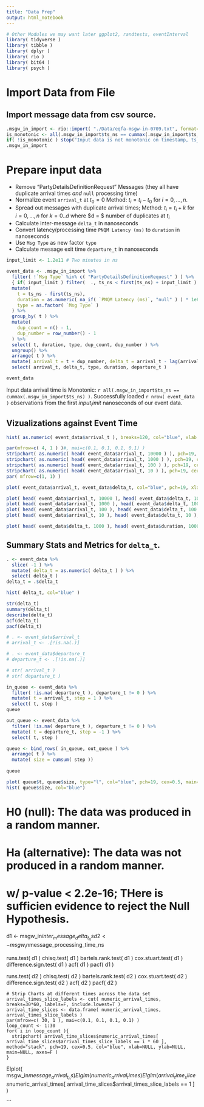 ```yaml
---
title: "Data Prep"
output: html_notebook
---
```


```r
# Other Modules we may want later ggplot2, randtests, eventInterval
library( tidyverse )
library( tibble )
library( dplyr )
library( rio )
library( bit64 )
library( psych )
```

# Import Data from File

## Import message data from csv source.

```r
.msgw_in_import <- rio::import( "./Data/eqfa-msgw-in-0709.txt", format="csv" )
is_monotonic <- all(.msgw_in_import$ts_ns == cummax(.msgw_in_import$ts_ns) )
if( !is_monotonic ) stop("Input data is not monotonic on timestamp, ts_ns." )
.msgw_in_import
```

# Prepare input data

- Remove "PartyDetailsDefinitionRequest" Messages (they all have duplicate arrival times _and_ `null` processing time)
- Normalize event `arrival_t` at $t_0 = 0$ Method: $t_i = t_i - t_0 \mbox{ for } i=0,...,n$.
- Spread out messages with duplicate arrival times; Method: $t_i = t_i + k \mbox{ for } i = 0,...,n \mbox{ for } k=0..d$ where $d = $ number of duplicates at $t_i$ 
- Calculate inter-message `delta_t` in nanoseconds
- Convert latency/processing time `PNQM Latency (ms)` to `duration` in nanoseconds
- Use `Msg Type` as new factor `type`
- Calculate message exit time `departure_t` in nanoseconds

```r
input_limit <- 1.2e11 # Two minutes in ns

event_data <- .msgw_in_import %>%
  filter( !`Msg Type` %in% c( "PartyDetailsDefinitionRequest" ) ) %>%
  { if( input_limit ) filter(  ., ts_ns < first(ts_ns) + input_limit ) } %>%
  mutate(
    t = ts_ns - first(ts_ns),
    duration = as.numeric( na_if( `PNQM Latency (ms)`, "null" ) ) * 1e6,
    type = as.factor( `Msg Type` )
  ) %>%
  group_by( t ) %>%
  mutate(
    dup_count = n() - 1,
    dup_number = row_number() - 1
  ) %>%
  select( t, duration, type, dup_count, dup_number ) %>%
  ungroup() %>%
  arrange( t ) %>%
  mutate( arrival_t = t + dup_number, delta_t = arrival_t - lag(arrival_t), departure_t = arrival_t + duration ) %>%
  select( arrival_t, delta_t, type, duration, departure_t )

event_data
```
Input data arrival time is Monotonic: `r all(.msgw_in_import$ts_ns == cummax(.msgw_in_import$ts_ns) )`.
Successfully loaded `r nrow( event_data )` observations from the first $input_limit$ nanoseconds of our event data.

## Vizualizations against Event Time 
```r
hist( as.numeric( event_data$arrival_t ), breaks=120, col="blue", xlab = "Event Time in ns over the first two minutes of data.", main="Histogram of Event Freq per Sec" )

par(mfrow=c( 4, 1 ) )#, mai=c(0.1, 0.1, 0.1, 0.1) )
stripchart( as.numeric( head( event_data$arrival_t, 10000 ) ), pch=19, cex=0.5, col="blue", xlab="Event Time in ns", main="1-D Stripchart of Event Time; first 10000 observations." )
stripchart( as.numeric( head( event_data$arrival_t, 1000 ) ), pch=19, cex=0.5, col="blue", xlab="Event Time in ns", main="1-D Stripchart of Event Time; first 1000 observations." )
stripchart( as.numeric( head( event_data$arrival_t, 100 ) ), pch=19, cex=0.5, col="blue", xlab="Event Time in ns", main="1-D Stripchart of Event Time; first 100 observations." )
stripchart( as.numeric( head( event_data$arrival_t, 10 ) ), pch=19, cex=0.5, col="blue", xlab="Event Time in ns", main="1-D Stripchart of Event Time; first 10 observations." )
par( mfrow=c(1, 1) )

plot( event_data$arrival_t, event_data$delta_t, col="blue", pch=19, xlab="Event Time in ns", ylab="Inter-Event Delta_t in ns", main="Inter-Event Delta_t against Event Time" )

plot( head( event_data$arrival_t, 10000 ), head( event_data$delta_t, 10000 ), col="blue", pch=19, xlab="Event Time in ns", ylab="Inter-Event Delta_t in ns", main="Inter-Event Delta_t against Event Time" )
plot( head( event_data$arrival_t, 1000 ), head( event_data$delta_t, 1000 ), col="blue", pch=19, xlab="Event Time in ns", ylab="Inter-Event Delta_t in ns", main="Inter-Event Delta_t against Event Time" )
plot( head( event_data$arrival_t, 100 ), head( event_data$delta_t, 100 ), col="blue", pch=19, xlab="Event Time in ns", ylab="Inter-Event Delta_t in ns", main="Inter-Event Delta_t against Event Time" )
plot( head( event_data$arrival_t, 10 ), head( event_data$delta_t, 10 ), col="blue", pch=19, xlab="Event Time in ns", ylab="Inter-Event Delta_t in ns", main="Inter-Event Delta_t against Event Time" )

plot( head( event_data$delta_t, 1000 ), head( event_data$duration, 1000 ), pch=19, col="blue", xlab="Inter-Event Delta_t", ylab="Duration of Event in ns", main="Event Duration against Inter-Event Delta_t" )

```

## Summary Stats and Metrics for `delta_t`.
```r

. <- event_data %>%
  slice( -1 ) %>%
  mutate( delta_t = as.numeric( delta_t ) ) %>%
  select( delta_t )
delta_t = .$delta_t

hist( delta_t, col="blue" )

str(delta_t)
summary(delta_t)
describe(delta_t) 
acf(delta_t)
pacf(delta_t)
```
```r
# . <- event_data$arrival_t
# arrival_t <- .[!is.na(.)]

# . <- event_data$departure_t
# departure_t <- .[!is.na(.)]

# str( arrival_t )
# str( departure_t )

in_queue <- event_data %>%
  filter( !is.na( departure_t ), departure_t != 0 ) %>%
  mutate( t = arrival_t, step = 1 ) %>%
  select( t, step )
queue

out_queue <- event_data %>%
  filter( !is.na( departure_t ), departure_t != 0 ) %>%
  mutate( t = departure_t, step = -1 ) %>%
  select( t, step )

queue <- bind_rows( in_queue, out_queue ) %>%
  arrange( t ) %>%
  mutate( size = cumsum( step ))
  
queue

plot( queue$t, queue$size, type="l", col="blue", pch=19, cex=0.5, main="Concurrent Event Count at Time t.", xlab='Time t in Nanoseconds', ylab="Concurrent event count" )
hist( queue$size, col="blue")
```

# H0 (null): The data was produced in a random manner.
# Ha (alternative): The data was not produced in a random manner.

# w/ p-value < 2.2e-16; THere is sufficien evidence to reject the Null Hypothesis. 

d1 <- msgw_in$inter_message_delta_t_ns
d2 <- msgw_in$message_processing_time_ns

runs.test( d1 ) 
chisq.test( d1 )
bartels.rank.test( d1 )
cox.stuart.test( d1 )
difference.sign.test( d1 )
acf( d1 ) 
pacf( d1 )

runs.test( d2 ) 
chisq.test( d2 )
bartels.rank.test( d2 )
cox.stuart.test( d2 )
difference.sign.test( d2 )
acf( d2 ) 
pacf( d2 )

    # Strip Charts at different times across the data set
    arrival_times_slice_labels <- cut( numeric_arrival_times, breaks=30*60, labels=F, include.lowest=T )
    arrival_time_slices <- data.frame( numeric_arrival_times, arrival_times_slice_labels )
    par(mfrow=c( 30, 1 ), mai=c(0.1, 0.1, 0.1, 0.1) )
    loop_count <- 1:30
    for( i in loop_count ){
      stripchart( arrival_time_slices$numeric_arrival_times[ arrival_time_slices$arrival_times_slice_labels == i * 60 ], method="stack", pch=19, cex=0.5, col="blue", xlab=NULL, ylab=NULL, main=NULL, axes=F )
    }


EIplot( msgw_in$message_arrival_t_ns )
EIglm( numeric_arrival_times )
EIglm( arrival_time_slices$numeric_arrival_times[ arrival_time_slices$arrival_times_slice_labels == 1 ] ) 

```